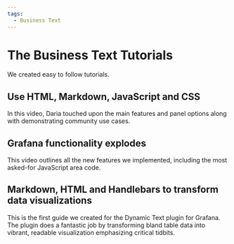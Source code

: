 ```yaml
---
tags:
  - Business Text
---
```



# The Business Text Tutorials

We created easy to follow tutorials.

## Use HTML, Markdown, JavaScript and CSS

In this video, Daria touched upon the main features and panel options along with demonstrating community use cases.

<Youtube
  id="AcQi-6GCrNU"
  title="Use HTML, Markdown, JavaScript and CSS. Community use cases."
/>

## Grafana functionality explodes

This video outlines all the new features we implemented, including the most asked-for JavaScript area code.

<Youtube id="lJqk5Gobec4" title="JavaScript code in Dynamic Text Panel." />

## Markdown, HTML and Handlebars to transform data visualizations

This is the first guide we created for the Dynamic Text plugin for Grafana. The plugin does a fantastic job by transforming bland table data into vibrant, readable visualization emphasizing critical tidbits.

<Youtube
  id="MpNZ4Yl-p0U"
  title="Markdown, HTML, and Handlebars for transforming data visualizations."
/>
